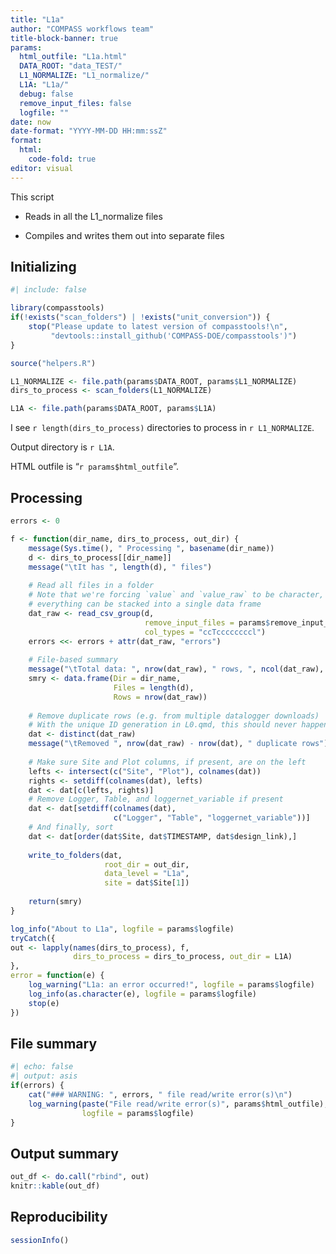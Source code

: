 ```yaml
---
title: "L1a"
author: "COMPASS workflows team"
title-block-banner: true
params:
  html_outfile: "L1a.html"
  DATA_ROOT: "data_TEST/"
  L1_NORMALIZE: "L1_normalize/"
  L1A: "L1a/"
  debug: false
  remove_input_files: false
  logfile: ""
date: now
date-format: "YYYY-MM-DD HH:mm:ssZ"
format: 
  html:
    code-fold: true
editor: visual
---
```


This script

-   Reads in all the L1_normalize files

-   Compiles and writes them out into separate <year><month><site> files

## Initializing

```r
#| include: false

library(compasstools)
if(!exists("scan_folders") | !exists("unit_conversion")) {
    stop("Please update to latest version of compasstools!\n",
         "devtools::install_github('COMPASS-DOE/compasstools')")
}

source("helpers.R")

L1_NORMALIZE <- file.path(params$DATA_ROOT, params$L1_NORMALIZE)
dirs_to_process <- scan_folders(L1_NORMALIZE)

L1A <- file.path(params$DATA_ROOT, params$L1A)

```

I see `r length(dirs_to_process)` directories to process in `r L1_NORMALIZE`.

Output directory is `r L1A`.

HTML outfile is "`r params$html_outfile`".

## Processing

```r
errors <- 0

f <- function(dir_name, dirs_to_process, out_dir) {
    message(Sys.time(), " Processing ", basename(dir_name))
    d <- dirs_to_process[[dir_name]]
    message("\tIt has ", length(d), " files")
    
    # Read all files in a folder
    # Note that we're forcing `value` and `value_raw` to be character, so that
    # everything can be stacked into a single data frame
    dat_raw <- read_csv_group(d,
                              remove_input_files = params$remove_input_files, 
                              col_types = "ccTccccccccl")
    errors <<- errors + attr(dat_raw, "errors")
    
    # File-based summary
    message("\tTotal data: ", nrow(dat_raw), " rows, ", ncol(dat_raw), " columns")
    smry <- data.frame(Dir = dir_name, 
                       Files = length(d), 
                       Rows = nrow(dat_raw))
    
    # Remove duplicate rows (e.g. from multiple datalogger downloads)
    # With the unique ID generation in L0.qmd, this should never happen?
    dat <- distinct(dat_raw)
    message("\tRemoved ", nrow(dat_raw) - nrow(dat), " duplicate rows")
    
    # Make sure Site and Plot columns, if present, are on the left
    lefts <- intersect(c("Site", "Plot"), colnames(dat))
    rights <- setdiff(colnames(dat), lefts)
    dat <- dat[c(lefts, rights)]
    # Remove Logger, Table, and loggernet_variable if present
    dat <- dat[setdiff(colnames(dat), 
                       c("Logger", "Table", "loggernet_variable"))]
    # And finally, sort
    dat <- dat[order(dat$Site, dat$TIMESTAMP, dat$design_link),]
    
    write_to_folders(dat, 
                     root_dir = out_dir, 
                     data_level = "L1a",
                     site = dat$Site[1])
    
    return(smry)
}

log_info("About to L1a", logfile = params$logfile)
tryCatch({
out <- lapply(names(dirs_to_process), f, 
              dirs_to_process = dirs_to_process, out_dir = L1A)
},
error = function(e) {
    log_warning("L1a: an error occurred!", logfile = params$logfile)
    log_info(as.character(e), logfile = params$logfile)
    stop(e)
})
```

## File summary

```r
#| echo: false
#| output: asis
if(errors) {
    cat("### WARNING: ", errors, " file read/write error(s)\n")
    log_warning(paste("File read/write error(s)", params$html_outfile), 
                logfile = params$logfile)
}
```

## Output summary

```r
out_df <- do.call("rbind", out)
knitr::kable(out_df)
```

## Reproducibility

```r
sessionInfo()
```
